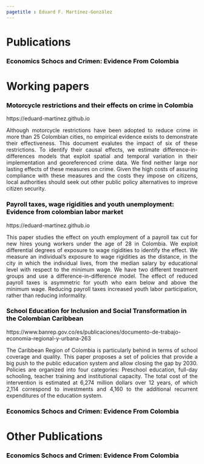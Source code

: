 ```yaml
---
pagetitle : Eduard F. Martínez-González
---
```



# Publications

<h3 style="color:black;"> Economics Schocs and Crimen: Evidence From Colombia  </h3>


# Working papers

<!------------- Documento 1 ------------->

<h3 style="color:black;"> Motorcycle restrictions and their effects on crime in Colombia </h3>
https://eduard-martinez.github.io


<p align="justify"> Although motorcycle restrictions have been adopted to reduce crime in more than 25 Colombian cities, no empirical evidence exists to demonstrate their effectiveness. This document evalutes the impact of six of these restrictions. To identify their causal effects, we estimate difference-in-differences models that exploit spatial and temporal variation in their implementation and georeferenced crime data. We find neither large nor lasting effects of these measures on crime. Given the high costs of assuring compliance with these measures and the costs they impose on citizens, local authorities should seek out other public policy alternatives to improve citizen security. </p>

<!------------- Documento 2 ------------->

<h3 style="color:black;"> Payroll taxes, wage rigidities and youth unemployment: Evidence from colombian labor market </h3>
https://eduard-martinez.github.io


<p align="justify"> This paper studies the effect on youth employment of a payroll tax cut for new hires young workers under the age of 28 in Colombia. We exploit differential degrees of exposure to wage rigidities to identify the effect. We measure an individual’s exposure to wage rigidities as the distance, in the city in which the individual lives, from the median salary by educational level with respect to the minimum wage. We have two different treatment groups and use a difference-in-difference model. The effect of reduced payroll taxes is asymmetric for youth who earn below and above the minimum wage. Reducing payroll taxes increased youth labor participation, rather than reducing informality. </p>

<!------------- Documento 3 ------------->

<h3 style="color:black;"> School Education for Inclusion and Social Transformation in the Colombian Caribbean  </h3>
https://www.banrep.gov.co/es/publicaciones/documento-de-trabajo-economia-regional-y-urbana-263

<p align="justify"> The Caribbean Region of Colombia is particularly behind in terms of school coverage and quality. This paper proposes a set of policies that provide a big push to the public education system and allow closing the gap by 2030. Policies are organized into four categories: Preschool education, full-day schooling, teacher training and institutional capacity. The total cost of the intervention is estimated at 6,274 million dollars over 12 years, of which 2,114 correspond to investments and 4,160 to the additional recurrent expenditures of the education system. </p>

<!------------- Documento 4 ------------->

<h3 style="color:black;"> Economics Schocs and Crimen: Evidence From Colombia  </h3>


# Other Publications

<h3 style="color:black;"> Economics Schocs and Crimen: Evidence From Colombia  </h3>

